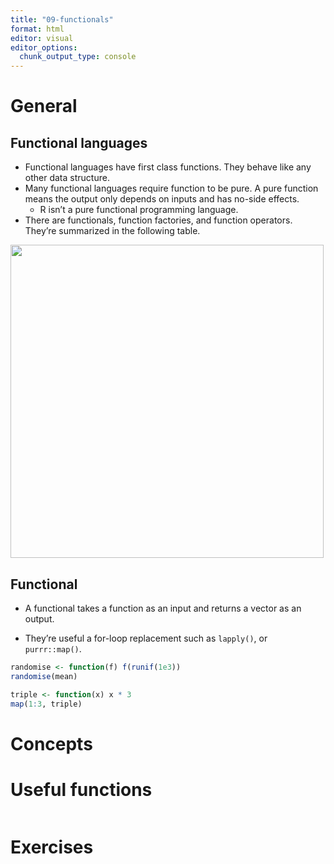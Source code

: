 ```yaml
---
title: "09-functionals"
format: html
editor: visual
editor_options: 
  chunk_output_type: console
---
```


# General

## Functional languages

-   Functional languages have first class functions. They behave like any other data structure.
-   Many functional languages require function to be pure. A pure function means the output only depends on inputs and has no-side effects.
    -   R isn't a pure functional programming language.
-   There are functionals, function factories, and function operators. They're summarized in the following table.

![](images/fp.png){width="501"}

## Functional

-   A functional takes a function as an input and returns a vector as an output.

-   They're useful a for-loop replacement such as `lapply()`, or `purrr::map()`.

```r
randomise <- function(f) f(runif(1e3))
randomise(mean)

triple <- function(x) x * 3
map(1:3, triple)
```

# Concepts

# Useful functions

```r

```

# Exercises
